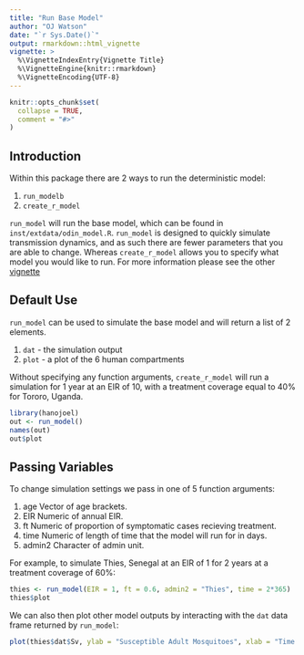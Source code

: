 ```yaml
---
title: "Run Base Model"
author: "OJ Watson"
date: "`r Sys.Date()`"
output: rmarkdown::html_vignette
vignette: >
  %\VignetteIndexEntry{Vignette Title}
  %\VignetteEngine{knitr::rmarkdown}
  %\VignetteEncoding{UTF-8}
---
```


```r
knitr::opts_chunk$set(
  collapse = TRUE,
  comment = "#>"
)
```

## Introduction

Within this package there are 2 ways to run the deterministic model:

1. `run_modelb`
2. `create_r_model`

`run_model` will run the base model, which can be found in 
`inst/extdata/odin_model.R`. `run_model` is designed to quickly simulate 
transmission dynamics, and as such there are fewer parameters that you are able 
to change. Whereas `create_r_model` allows you to specify
what model you would like to run. For more information please see the other 
[vignette](https://mrc-ide.github.io/hanojoel/articles/anemia.html)

## Default Use

`run_model` can be used to simulate the base model and will return a list of 
2 elements.

1. `dat` - the simulation output
2. `plot` - a plot of the 6 human compartments

Without specifying any function arguments, `create_r_model` will run a 
simulation for 1 year at an EIR of 10, with a treatment coverage equal to 40% 
for Tororo, Uganda. 

```r
library(hanojoel)
out <- run_model()
names(out)
out$plot

```

## Passing Variables

To change simulation settings we pass in one of 5 function arguments:

1. age Vector of age brackets.
2. EIR Numeric of annual EIR. 
3. ft Numeric of proportion of symptomatic cases recieving treatment.
4. time Numeric of length of time that the model will run for in days.
5. admin2 Character of admin unit. 

For example, to simulate Thies, Senegal at an EIR of 1 for 2 years at a 
treatment coverage of 60%:

```r
thies <- run_model(EIR = 1, ft = 0.6, admin2 = "Thies", time = 2*365)
thies$plot
```

We can also then plot other model outputs by interacting with the `dat` 
data frame returned by `run_model`:

```r
plot(thies$dat$Sv, ylab = "Susceptible Adult Mosquitoes", xlab = "Time (days)")
```
